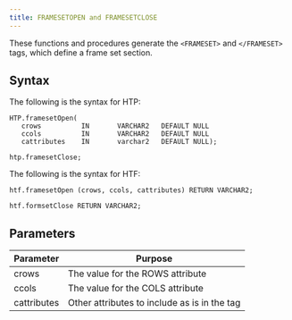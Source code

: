 ```yaml
---
title: FRAMESETOPEN and FRAMESETCLOSE
---
```


These functions and procedures generate the `<FRAMESET>` and `</FRAMESET>` tags, which define a frame set section.

## Syntax

The following is the syntax for HTP:

```
HTP.framesetOpen(
   crows          IN       VARCHAR2   DEFAULT NULL
   ccols          IN       VARCHAR2   DEFAULT NULL
   cattributes    IN       varchar2   DEFAULT NULL);

htp.framesetClose;
```

The following is the syntax for HTF:

```
htf.framesetOpen (crows, ccols, cattributes) RETURN VARCHAR2;

htf.formsetClose RETURN VARCHAR2;
```

## Parameters

| Parameter | Purpose  |
| --------- | -------- |
| crows | The value for the ROWS attribute |
| ccols | The value for the COLS attribute |
| cattributes | Other attributes to include as is in the tag |
